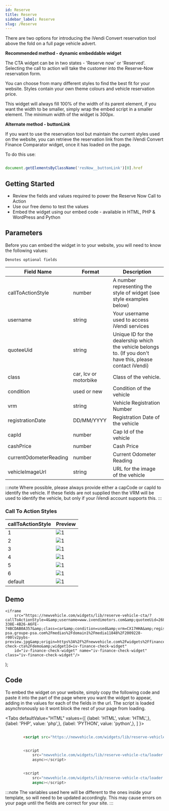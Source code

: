 ```yaml
---
id: Reserve
title: Reserve
sidebar_label: Reserve
slug: /Reserve
---
```


There are two options for introducing the iVendi Convert reservation tool above the fold on a full page vehicle advert.

**Recommended method - dynamic embeddable widget**

The CTA widget can be in two states - 'Reserve now' or 'Reserved'. Selecting the call to action will take the customer into the Reserve-Now reservation form.

You can choose from many different styles to find the best fit for your website. Styles contain your own theme colours and vehicle reservation price.

This widget will always fill 100% of the width of its parent element, if you want the width to be smaller, simply wrap the embed script in a smaller element. The minimum width of the widget is 300px.

**Alternate method - buttonLink**

If you want to use the reservation tool but maintain the current styles used on the website, you can retrieve the reservation link from the iVendi Convert Finance Comparator widget, once it has loaded on the page.

To do this use:

```javascript

document.getElementsByClassName('resNow__buttonLink')[0].href

```

## Getting Started

* Review the fields and values required to power the Reserve Now Call to Action
* Use our free demo to test the values
* Embed the widget using our embed code - available in HTML, PHP & WordPress and Python



## Parameters

Before you can embed the widget in to your website, you will need to know the following values:

`Denotes optional fields`

|Field Name|Format|Description|
|--- |--- |--- |
|callToActionStyle|number|A number representing the style of widget (see style examples below)|
|username|string|Your username used to access iVendi services|
|quoteeUid|string|Unique ID for the dealership which the vehicle belongs to. (If you don't have this, please contact iVendi)|
|class|car, lcv or motorbike|Class of the vehicle.|
|condition|used or new|Condition of the vehicle|
|vrm|string|Vehicle Registration Number|
|registrationDate|DD/MM/YYYY|Registration Date of the vehicle|
|capId|number|Cap Id of the vehicle|
|cashPrice|number|Cash Price|
|currentOdometerReading|number|Current Odometer Reading|
|vehicleImageUrl|string|URL for the image of the vehicle|

:::note
Where possible, please always provide either a capCode or capId to identify the vehicle. If these fields are not supplied then the VRM will be used to identify the vehicle, but only if your iVendi account supports this.
:::

### Call To Action Styles

|callToActionStyle|Preview|
|--- |--- |
|1| ![1](./../assets/ReserveNow/1.png) |
|2|![1](./../assets/ReserveNow/2.png)|
|3|![1](./../assets/ReserveNow/3.png)|
|4|![1](./../assets/ReserveNow/4.png)|
|5|![1](./../assets/ReserveNow/5.png)|
|6|![1](./../assets/ReserveNow/6.png)|
|default|![1](./../assets/ReserveNow/default.png)|

## Demo

    <iframe
        src="https://newvehicle.com/widgets/lib/reserve-vehicle-cta/?callToActionStyle=4&amp;username=www.ivendimotors.com&amp;quoteeUid=268E8202-338E-4B26-A6FE-74BCDAB0A357&amp;class=car&amp;condition=used&amp;vrm=CX17HHA&amp;registrationDate=04%2F06%2F2017&amp;cashPrice=10000&amp;currentOdometerReading=10000&amp;vehicleImageUrl=https%3A%2F%2Fmedia-psa.groupe-psa.com%2Fmedias%2Fdomain1%2Fmedia11848%2F2009228-r00lv2pybs-preview.jpg&amp;origin=https%3A%2F%2Fnewvehicle.com%2Fwidgets%2Ffinance-check-cta%2Fdemo&amp;widgetId=iv-finance-check-widget"
        id="iv-finance-check-widget" name="iv-finance-check-widget" class="iv-finance-check-widget"/>
);

<Widget/>

## Code
To embed the widget on your website, simply copy the following code and paste it into the part of the page where you want the widget to appear, adding in the values for each of the fields in the url. The script is loaded asynchronously so it wont block the rest of your page from loading.




<Tabs
    defaultValue="HTML"
    values={[
        {label: 'HTML', value: 'HTML',},
        {label: 'PHP', value: 'php',},
        {label: 'PYTHON', value: 'python',},
    ]
    }>
<TabItem value="HTML">

```html

        <script src="https://newvehicle.com/widgets/lib/reserve-vehicle-cta/loader.js?scrollToSelector=&callToActionStyle=&username=&quoteeUid=&class=&condition=&vrm=&registrationDate=&capCode=&capId=&cashPrice=&vatIncluded=&vatQualifying=&currentOdometerReading=&vehicleImageUrl=&term=&cashDepositType=&cashDeposit=&annualDistance=&dateOnForecourt=" async></script>

```

</TabItem>
<TabItem value="php">

```php

        <script
            src="newvehicle.com/widgets/lib/reserve-vehicle-cta/loader.js?scrollToSelector=<?=scrollToSelector?>&callToActionStyle=<?=callToActionStyle?>&username=<?=username?>&quoteeUid=<?=quoteeUid?>&class=<?=class?>&condition=<?=condition?>&vrm=<?=vrm?>&registrationDate=<?=registrationDate?>&capCode=<?=capCode?>&capId=<?=capId?>&cashPrice=<?=cashPrice?>&vatIncluded=<?=vatIncluded?>&vatQualifying=<?=vatQualifying?>&currentOdometerReading=<?=currentOdometerReading?>&vehicleImageUrl=<?=vehicleImageUrl?>&term=<?=term?>&cashDepositType=<?=cashDepositType?>&cashDeposit=<?=cashDeposit?>&annualDistance=<?=annualDistance?>&dateOnForecourt=<?=dateOnForecourt?>"
            async></script>

```

</TabItem>
<TabItem value="python">

```py

        <script
            src="newvehicle.com/widgets/lib/reserve-vehicle-cta/loader.js?scrollToSelector=<%=scrollToSelector%>&callToActionStyle=<%=callToActionStyle%>&username=<%=username%>&quoteeUid=<%=quoteeUid%>&class=<%=class%>&condition=<%=condition%>&vrm=<%=vrm%>&registrationDate=<%=registrationDate%>&capCode=<%=capCode%>&capId=<%=capId%>&cashPrice=<%=cashPrice%>&vatIncluded=<%=vatIncluded%>&vatQualifying=<%=vatQualifying%>&currentOdometerReading=<%=currentOdometerReading%>&vehicleImageUrl=<%=vehicleImageUrl%>&term=<%=term%>&cashDepositType=<%=cashDepositType%>&cashDeposit=<%=cashDeposit%>&annualDistance=<%=annualDistance%>&dateOnForecourt=<%=dateOnForecourt%>"
            async></script>

```

</TabItem>
</Tabs>

:::note
The variables used here will be different to the ones inside your template, so will need to be updated accordingly. This may cause errors on your page until the fields are correct for your site.
:::